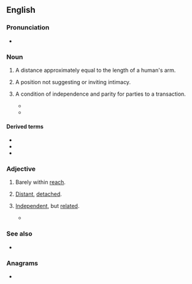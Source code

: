 ==English==
{{wikipedia}}

===Pronunciation===
* {{audio|en|en-au-arm's length.ogg|Audio (AU)}}

===Noun===
{{en-noun|head=[[arm]][[-'s|'s]] [[length]]}}

# A distance approximately equal to the length of a human's arm.
# {{lb|en|figuratively}} A position not suggesting or inviting intimacy.
#: {{ux|en|She remained at '''arm's length''' though we worked together for many years.}}
# {{lb|en|figuratively}} A condition of independence and parity for parties to a transaction.
#: {{ux|en|The police work at '''arm's length''' from the army.}}
#* {{quote-journal|en|date=2020 April 22|title=Labour's blueprint for the future of Britain's railways|journal=Rail|page=28|text="Government should have an '''arms-length''' relationship with the railway," it adds.}}
#* {{quote-journal|en|date=2020 June 3|author=Christian Wolmar|title=Unworkable policies cripple our beleagered railway|journal=Rail|page=51|text=In any viable scenario of renationalisation, the idea was always to ensure that the railways were at '''arm's length''' from the Department, since it was recognised that allowing civil servants to run the show is always a bad idea.}}

====Derived terms====
* {{l|en|arm's length price}}
* {{l|en|arm's length principle}}
* {{l|en|arm's length transaction}}

===Adjective===
{{en-adj|-|head=[[arm]][[-'s|'s]] [[length]]}}

# {{lb|en|literally}} Barely within [[reach]].
# {{lb|en|idiomatic}} [[distant|Distant]], [[detach]]ed.
# {{lb|en|idiomatic}} [[independent|Independent]], but [[related]].
#* {{quote-journal|en|date=2021 February 24|author=Nigel Harris|title=Comment: Vaccines and railways|journal=RAIL|issue=925|page=3|text=Kate Bingham's success is powerful validation of what has been ''RAIL'' 's opinion on this key question for many months now: that we must have a new '''arm's length''' body, similar to the Vaccine Task Force, to strategically plan and organise our railways... and quickly too.}}

===See also===
* {{l|en|armlength}}

===Anagrams===
* {{anagrams|en|a=aeghlmnrst|armlengths}}
